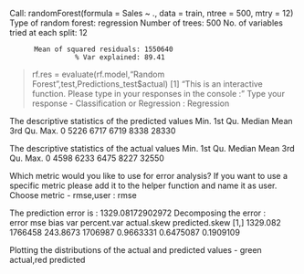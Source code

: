 Call:
 randomForest(formula = Sales ~ ., data = train, ntree = 500,      mtry = 12) 
               Type of random forest: regression
                     Number of trees: 500
No. of variables tried at each split: 12

          Mean of squared residuals: 1550640
                    % Var explained: 89.41
> rf.res = evaluate(rf.model,"Random Forest",test,Predictions_test$actual)
[1] "This is an interactive function. Please type in your responses in the console :"
Type your response - Classification or Regression : Regression

 The descriptive statistics of the predicted values 
   Min. 1st Qu.  Median    Mean 3rd Qu.    Max. 
      0    5226    6717    6719    8338   28330 

 The descriptive statistics of the actual values 
   Min. 1st Qu.  Median    Mean 3rd Qu.    Max. 
      0    4598    6233    6475    8227   32550 

 Which metric would you like to use for error analysis? 
 If you want to use a specific metric please add it to the helper function and name it as user.
Choose metric - rmse,user : rmse

The prediction error is : 1329.08172902972
 Decomposing the error :  
        error     mse     bias     var percent.var actual.skew predicted.skew
[1,] 1329.082 1766458 243.8673 1706987   0.9663331   0.6475087      0.1909109

 Plotting the distributions of the actual and predicted values - green actual,red predicted
